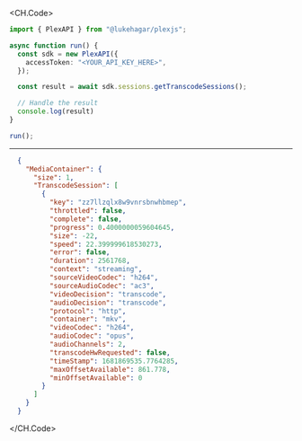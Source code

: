 
<CH.Code>
```typescript GetTranscodeSessions.ts
import { PlexAPI } from "@lukehagar/plexjs";

async function run() {
  const sdk = new PlexAPI({
    accessToken: "<YOUR_API_KEY_HERE>",
  });

  const result = await sdk.sessions.getTranscodeSessions();

  // Handle the result
  console.log(result)
}

run();
```
---

```json Example Response
  {
    "MediaContainer": {
      "size": 1,
      "TranscodeSession": [
        {
          "key": "zz7llzqlx8w9vnrsbnwhbmep",
          "throttled": false,
          "complete": false,
          "progress": 0.4000000059604645,
          "size": -22,
          "speed": 22.399999618530273,
          "error": false,
          "duration": 2561768,
          "context": "streaming",
          "sourceVideoCodec": "h264",
          "sourceAudioCodec": "ac3",
          "videoDecision": "transcode",
          "audioDecision": "transcode",
          "protocol": "http",
          "container": "mkv",
          "videoCodec": "h264",
          "audioCodec": "opus",
          "audioChannels": 2,
          "transcodeHwRequested": false,
          "timeStamp": 1681869535.7764285,
          "maxOffsetAvailable": 861.778,
          "minOffsetAvailable": 0
        }
      ]
    }
  }
```
</CH.Code>

